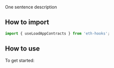 One sentence description

## How to import

```typescript
import { useLoadAppContracts } from 'eth-hooks';
```

## How to use

To get started:

<!-- [Go here for this hooks full API documentation](../../api/modules/Hooks#useloadappcontracts). -->
